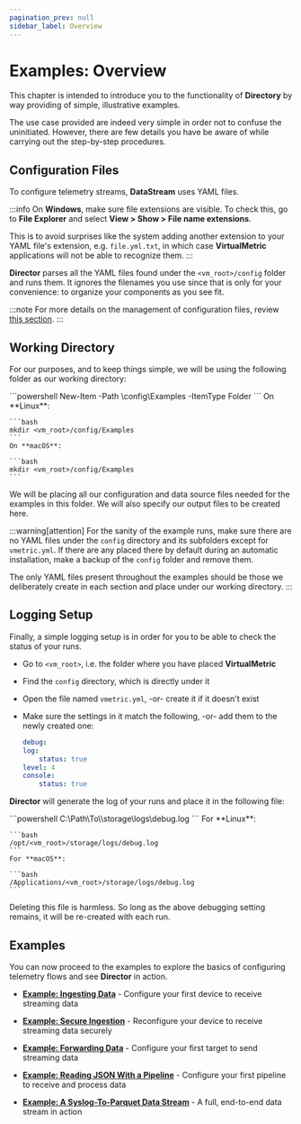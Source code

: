```yaml
---
pagination_prev: null
sidebar_label: Overview
---
```


# Examples: Overview

This chapter is intended to introduce you to the functionality of **Directory** by way providing of simple, illustrative examples.

The use case provided are indeed very simple in order not to confuse the uninitiated. However, there are few details you have be aware of while carrying out the step-by-step procedures.

## Configuration Files

To configure telemetry streams, **DataStream** uses YAML files.

:::info
On **Windows**, make sure file extensions are visible. To check this, go to **File Explorer** and select **View > Show > File name extensions**.

This is to avoid surprises like the system adding another extension to your YAML file's extension, e.g. `file.yml.txt`, in which case **VirtualMetric** applications will not be able to recognize them.
:::

**Director** parses all the YAML files found under the `<vm_root>/config` folder and runs them. It ignores the filenames you use since that is only for your convenience: to organize your components as you see fit.

:::note
For more details on the management of configuration files, review [this section](../../configuration/overview.mdx#yaml-files).
:::

## Working Directory 

For our purposes, and to keep things simple, we will be using the following folder as our working directory:

<Tabs>
<TabItem value="powershell" label="PowerShell" default>
    ```powershell
    New-Item -Path <vm_root>\config\Examples -ItemType Folder
    ```
</TabItem>    
<TabItem value="bash" label="Bash">
    On **Linux**:

    ```bash
    mkdir <vm_root>/config/Examples
    ```
    On **macOS**:

    ```bash
    mkdir <vm_root>/config/Examples
    ```
</TabItem>
</Tabs>

We will be placing all our configuration and data source files needed for the examples in this folder. We will also specify our output files to be created here.

:::warning[attention]
For the sanity of the example runs, make sure there are no YAML files under the `config` directory and its subfolders except for `vmetric.yml`. If there are any placed there by default during an automatic installation, make a backup of the `config` folder and remove them.

The only YAML files present throughout the examples should be those we deliberately create in each section and place under our working directory.
:::

## Logging Setup

Finally, a simple logging setup is in order for you to be able to check the status of your runs.

* Go to `<vm_root>`, i.e. the folder where you have placed **VirtualMetric**
* Find the `config` directory, which is directly under it
* Open the file named `vmetric.yml`, -or- create it if it doesn't exist
* Make sure the settings in it match the following, -or- add them to the newly created one:

    ```yaml
    debug:
    log:
        status: true
    level: 4
    console:
        status: true
    ```

**Director** will generate the log of your runs and place it in the following file:

<Tabs>
<TabItem value="powershell" label="PowerShell" default>
    ```powershell
    C:\Path\To\<vm_root>\storage\logs\debug.log
    ```
</TabItem>
<TabItem value="bash" label="Bash">
    For **Linux**:

    ```bash
    /opt/<vm_root>/storage/logs/debug.log
    ```
    For **macOS**:

    ```bash
    /Applications/<vm_root>/storage/logs/debug.log
    ```
</TabItem>
</Tabs>

Deleting this file is harmless. So long as the above debugging setting remains, it will be re-created with each run.

## Examples

You can now proceed to the examples to explore the basics of configuring telemetry flows and see **Director** in action.

- [**Example: Ingesting Data**](./example-ingesting-data.mdx) - Configure your first device to receive streaming data

- [**Example: Secure Ingestion**](./example-secure-ingestion.mdx) - Reconfigure your device to receive streaming data securely

- [**Example: Forwarding Data**](./example-forwarding-data.mdx) - Configure your first target to send streaming data

- [**Example: Reading JSON With a Pipeline**](./example-reading-json-with-a-pipeline.mdx) - Configure your first pipeline to receive and process data

- [**Example: A Syslog-To-Parquet Data Stream**](./example-a-syslog-to-parquet-data-stream.mdx) - A full, end-to-end data stream in action
